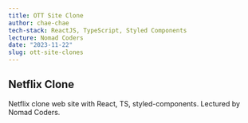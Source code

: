 ```yaml
---
title: OTT Site Clone
author: chae-chae
tech-stack: ReactJS, TypeScript, Styled Components
lecture: Nomad Coders
date: "2023-11-22"
slug: ott-site-clones
---
```


## Netflix Clone

Netflix clone web site with React, TS, styled-components.
Lectured by Nomad Coders.
